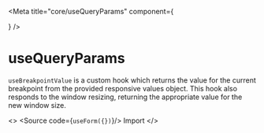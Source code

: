 
<Meta title="core/useQueryParams" component={<div/>} />

# useQueryParams 

`useBreakpointValue` is a custom hook which returns the value for the current breakpoint from the provided responsive values object.
This hook also responds to the window resizing, returning the appropriate value for the new window size.


<>
  <Canvas>
    <Props/>
  </Canvas>
  <Source code={`useForm({})`}/>
  <Subtitle>Import</Subtitle>
</>
